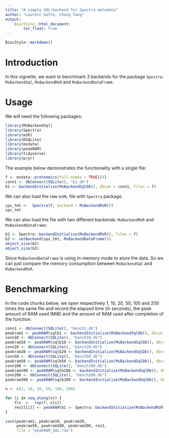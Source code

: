 ```yaml
---
title: "A simple SQL-backend for Spectra metadata" 
author: "Laurent Gatto, Chong Tang"
output: 
    BiocStyle::html_document:
        toc_float: true
---
```


```r
BiocStyle::markdown()
```

# Introduction

In this vignette, we want to benchmark 3 backends for the package `Spectra`:
`MsBackendSql`, `MsBackendMzR` and `MsBackendDataFrame`.

# Usage

We will need the following packages:

```r
library(MsBackendSql)
library(Spectra)
library(mzR)
library(RSQLite)
library(msdata)
library(peakRAM)
library(tidyverse)
library(pryr)
```

The example below demonstrates the functionality with a single file:

```r
f <- msdata::proteomics(full.names = TRUE)[4]
conn1 <- dbConnect(SQLite(), "b1.db")
b1 <- backendInitialize(MsBackendSqlDb(), dbcon = conn1, files = f)
```

We can also load the raw `mzML` file with `Spectra` package.

```r
sps_tmt <-  Spectra(f, backend = MsBackendMzR())
sps_tmt
```

We can also load the file with two different backends: `MsBackendMzR` and 
`MsBackendDataFrame`:

```r
b2 <- Spectra::backendInitialize(MsBackendMzR(), files = f)
b3 <- setBackend(sps_tmt, MsBackendDataFrame())
object_size(b2)
object_size(b3)
```

Since `MsBackendDataFrame` is using in-memory mode to store the data. So we can
just compare the memory consumption between `MsBackendSql` and 
`MsBackendMzR`.

# Benchmarking

In the code chunks below, we open respectively 1, 10, 20, 50, 100 and
200 times the same file and record the elapsed time (in seconds), the
peak amount of RAM used (MiB) and the amount of RAM used after
completion of the function:

```r
conn1 <- dbConnect(SQLite(), "bench1.db")
peakram1 <- peakRAM(sqlb1 <- backendInitialize(MsBackendSqlDb(), dbcon = conn1, files = f))
conn10 <- dbConnect(SQLite(), "bench10.db")
peakram10 <- peakRAM(sqlb10 <- backendInitialize(MsBackendSqlDb(), dbcon = conn10, rep(f, 10)))
conn20 <- dbConnect(SQLite(), "bench20.db")
peakram20 <- peakRAM(sqlb20 <- backendInitialize(MsBackendSqlDb(), dbcon = conn20, rep(f, 20)))
conn50 <- dbConnect(SQLite(), "bench50.db")
peakram50 <- peakRAM(sqlb50 <- backendInitialize(MsBackendSqlDb(), dbcon = conn50, rep(f, 50)))
conn100 <- dbConnect(SQLite(), "bench100.db")
peakram100 <- peakRAM(sqlb100 <- backendInitialize(MsBackendSqlDb(), dbcon = conn100, rep(f, 100)))
conn200 <- dbConnect(SQLite(), "bench200.db")
peakram200 <- peakRAM(sqlb200 <- backendInitialize(MsBackendSqlDb(), dbcon = conn200, rep(f, 200)))

n <- c(1, 10, 20, 50, 100, 200)

for (i in seq_along(n)) {
    fls  <-  rep(f, n[i])
    res1[[i]] <- peakRAM(b1 <- Spectra::backendInitialize(MsBackendMzR(), files = fls))
}

save(peakram1, peakram10, peakram20,
     peakram50, peakram100, peakram200, res1,
     file = "peakRAM_SQL.rda")
```


